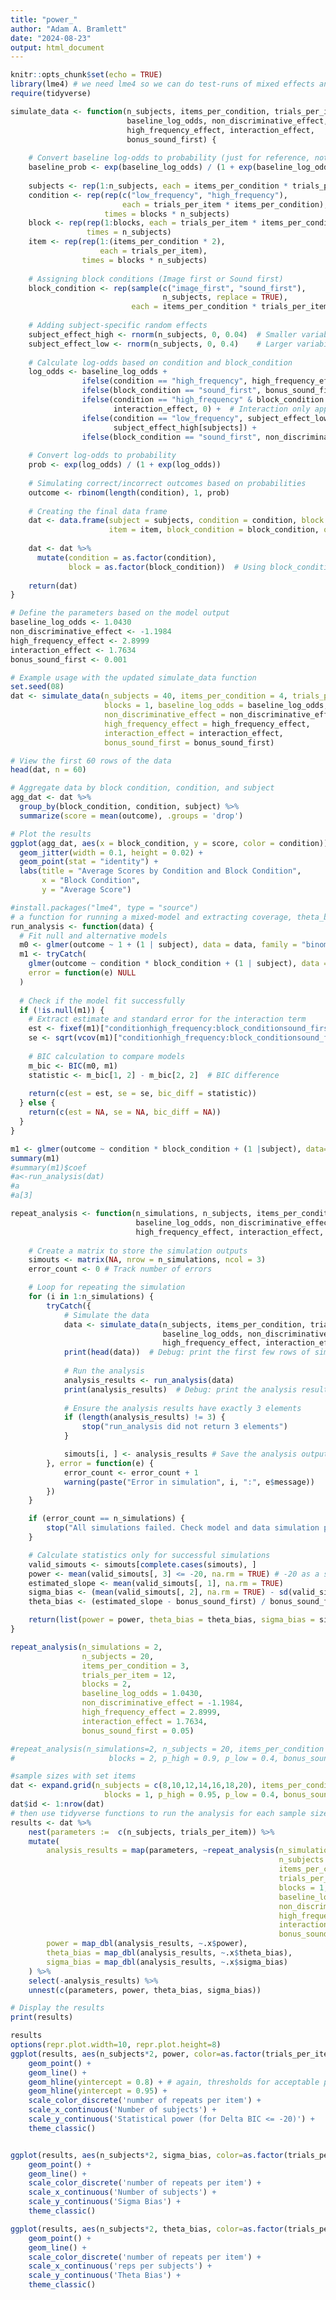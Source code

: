 ```yaml
---
title: "power_"
author: "Adam A. Bramlett"
date: "2024-08-23"
output: html_document
---
```


```r
knitr::opts_chunk$set(echo = TRUE)
library(lme4) # we need lme4 so we can do test-runs of mixed effects analyses. 
require(tidyverse) 
```

```r
simulate_data <- function(n_subjects, items_per_condition, trials_per_item, blocks, 
                          baseline_log_odds, non_discriminative_effect, 
                          high_frequency_effect, interaction_effect, 
                          bonus_sound_first) {
    
    # Convert baseline log-odds to probability (just for reference, not used directly)
    baseline_prob <- exp(baseline_log_odds) / (1 + exp(baseline_log_odds))
    
    subjects <- rep(1:n_subjects, each = items_per_condition * trials_per_item * blocks * 2)
    condition <- rep(rep(c("low_frequency", "high_frequency"), 
                         each = trials_per_item * items_per_condition), 
                     times = blocks * n_subjects)
    block <- rep(rep(1:blocks, each = trials_per_item * items_per_condition * 2), 
                 times = n_subjects)
    item <- rep(rep(1:(items_per_condition * 2), 
                    each = trials_per_item), 
                times = blocks * n_subjects)
    
    # Assigning block conditions (Image first or Sound first)
    block_condition <- rep(sample(c("image_first", "sound_first"), 
                                  n_subjects, replace = TRUE), 
                           each = items_per_condition * trials_per_item * blocks * 2)
    
    # Adding subject-specific random effects
    subject_effect_high <- rnorm(n_subjects, 0, 0.04)  # Smaller variability for high frequency
    subject_effect_low <- rnorm(n_subjects, 0, 0.4)    # Larger variability for low frequency
    
    # Calculate log-odds based on condition and block_condition
    log_odds <- baseline_log_odds +
                ifelse(condition == "high_frequency", high_frequency_effect, 0) +
                ifelse(block_condition == "sound_first", bonus_sound_first, 0) +
                ifelse(condition == "high_frequency" & block_condition == "sound_first", 
                       interaction_effect, 0) +  # Interaction only applies when both conditions match
                ifelse(condition == "low_frequency", subject_effect_low[subjects], 
                       subject_effect_high[subjects]) +
                ifelse(block_condition == "sound_first", non_discriminative_effect, 0)
    
    # Convert log-odds to probability
    prob <- exp(log_odds) / (1 + exp(log_odds))
    
    # Simulating correct/incorrect outcomes based on probabilities
    outcome <- rbinom(length(condition), 1, prob)
    
    # Creating the final data frame
    dat <- data.frame(subject = subjects, condition = condition, block = block, 
                      item = item, block_condition = block_condition, outcome = outcome)
    
    dat <- dat %>%
      mutate(condition = as.factor(condition),
             block = as.factor(block_condition))  # Using block_condition as block
    
    return(dat)
}

```

```r
# Define the parameters based on the model output
baseline_log_odds <- 1.0430
non_discriminative_effect <- -1.1984
high_frequency_effect <- 2.8999
interaction_effect <- 1.7634
bonus_sound_first <- 0.001

# Example usage with the updated simulate_data function
set.seed(08)
dat <- simulate_data(n_subjects = 40, items_per_condition = 4, trials_per_item = 8, 
                     blocks = 1, baseline_log_odds = baseline_log_odds, 
                     non_discriminative_effect = non_discriminative_effect, 
                     high_frequency_effect = high_frequency_effect, 
                     interaction_effect = interaction_effect, 
                     bonus_sound_first = bonus_sound_first)

# View the first 60 rows of the data
head(dat, n = 60)

# Aggregate data by block condition, condition, and subject
agg_dat <- dat %>%
  group_by(block_condition, condition, subject) %>%
  summarize(score = mean(outcome), .groups = 'drop')

# Plot the results
ggplot(agg_dat, aes(x = block_condition, y = score, color = condition)) +
  geom_jitter(width = 0.1, height = 0.02) +
  geom_point(stat = "identity") +
  labs(title = "Average Scores by Condition and Block Condition",
       x = "Block Condition",
       y = "Average Score")
```

```r
#install.packages("lme4", type = "source")
# a function for running a mixed-model and extracting coverage, theta_bias, sigma_bias, and p-values. 
run_analysis <- function(data) {
  # Fit null and alternative models
  m0 <- glmer(outcome ~ 1 + (1 | subject), data = data, family = "binomial") # null model
  m1 <- tryCatch(
    glmer(outcome ~ condition * block_condition + (1 | subject), data = data, family = "binomial"),
    error = function(e) NULL
  )
  
  # Check if the model fit successfully
  if (!is.null(m1)) {
    # Extract estimate and standard error for the interaction term
    est <- fixef(m1)["conditionhigh_frequency:block_conditionsound_first"]
    se <- sqrt(vcov(m1)["conditionhigh_frequency:block_conditionsound_first", "conditionhigh_frequency:block_conditionsound_first"])
    
    # BIC calculation to compare models
    m_bic <- BIC(m0, m1)
    statistic <- m_bic[1, 2] - m_bic[2, 2]  # BIC difference
    
    return(c(est = est, se = se, bic_diff = statistic))
  } else {
    return(c(est = NA, se = NA, bic_diff = NA))
  }
}

m1 <- glmer(outcome ~ condition * block_condition + (1 |subject), data=dat, ,family = "binomial")
summary(m1)
#summary(m1)$coef
#a<-run_analysis(dat)
#a
#a[3]
```

```r
repeat_analysis <- function(n_simulations, n_subjects, items_per_condition, trials_per_item, blocks, 
                            baseline_log_odds, non_discriminative_effect, 
                            high_frequency_effect, interaction_effect, bonus_sound_first) {
    
    # Create a matrix to store the simulation outputs
    simouts <- matrix(NA, nrow = n_simulations, ncol = 3)
    error_count <- 0 # Track number of errors

    # Loop for repeating the simulation
    for (i in 1:n_simulations) {
        tryCatch({
            # Simulate the data
            data <- simulate_data(n_subjects, items_per_condition, trials_per_item, blocks, 
                                  baseline_log_odds, non_discriminative_effect, 
                                  high_frequency_effect, interaction_effect, bonus_sound_first)
            print(head(data))  # Debug: print the first few rows of simulated data
            
            # Run the analysis
            analysis_results <- run_analysis(data)
            print(analysis_results)  # Debug: print the analysis results
            
            # Ensure the analysis results have exactly 3 elements
            if (length(analysis_results) != 3) {
                stop("run_analysis did not return 3 elements")
            }

            simouts[i, ] <- analysis_results # Save the analysis outputs for this simulation.
        }, error = function(e) {
            error_count <- error_count + 1
            warning(paste("Error in simulation", i, ":", e$message))
        })
    }

    if (error_count == n_simulations) {
        stop("All simulations failed. Check model and data simulation parameters.")
    }

    # Calculate statistics only for successful simulations
    valid_simouts <- simouts[complete.cases(simouts), ]
    power <- mean(valid_simouts[, 3] <= -20, na.rm = TRUE) # -20 as a significant threshold
    estimated_slope <- mean(valid_simouts[, 1], na.rm = TRUE)
    sigma_bias <- (mean(valid_simouts[, 2], na.rm = TRUE) - sd(valid_simouts[, 1], na.rm = TRUE)) / sd(valid_simouts[, 1], na.rm = TRUE)
    theta_bias <- (estimated_slope - bonus_sound_first) / bonus_sound_first

    return(list(power = power, theta_bias = theta_bias, sigma_bias = sigma_bias))
}

repeat_analysis(n_simulations = 2, 
                n_subjects = 20, 
                items_per_condition = 3, 
                trials_per_item = 12, 
                blocks = 2, 
                baseline_log_odds = 1.0430, 
                non_discriminative_effect = -1.1984, 
                high_frequency_effect = 2.8999, 
                interaction_effect = 1.7634, 
                bonus_sound_first = 0.05)

```

```r
#repeat_analysis(n_simulations=2, n_subjects = 20, items_per_condition = 3, trials_per_item = 12, 
#                     blocks = 2, p_high = 0.9, p_low = 0.4, bonus_sound_first = 0.05)

#sample sizes with set items
dat <- expand.grid(n_subjects = c(8,10,12,14,16,18,20), items_per_condition = 1, trials_per_item = c(8,10,12), 
                     blocks = 1, p_high = 0.95, p_low = 0.4, bonus_sound_first = 0.001)
dat$id <- 1:nrow(dat)
# then use tidyverse functions to run the analysis for each sample size (takes ~30-60 minutes)
results <- dat %>%
    nest(parameters :=  c(n_subjects, trials_per_item)) %>%
    mutate(
        analysis_results = map(parameters, ~repeat_analysis(n_simulations = 50, 
                                                            n_subjects = .$n_subjects,
                                                            items_per_condition = 1, 
                                                            trials_per_item = .$trials_per_item,
                                                            blocks = 1, 
                                                            baseline_log_odds = 1.0430, 
                                                            non_discriminative_effect = -1.1984,
                                                            high_frequency_effect = 2.8999, 
                                                            interaction_effect = 1.7634, 
                                                            bonus_sound_first = 0.001)),
        power = map_dbl(analysis_results, ~.x$power),
        theta_bias = map_dbl(analysis_results, ~.x$theta_bias),
        sigma_bias = map_dbl(analysis_results, ~.x$sigma_bias)
    ) %>%
    select(-analysis_results) %>% 
    unnest(c(parameters, power, theta_bias, sigma_bias))

# Display the results
print(results)

results
options(repr.plot.width=10, repr.plot.height=8)
ggplot(results, aes(n_subjects*2, power, color=as.factor(trials_per_item), group=trials_per_item)) +
    geom_point() +
    geom_line() +
    geom_hline(yintercept = 0.8) + # again, thresholds for acceptable power
    geom_hline(yintercept = 0.95) +
    scale_color_discrete('number of repeats per item') +
    scale_x_continuous('Number of subjects') +
    scale_y_continuous('Statistical power (for Delta BIC <= -20)') +
    theme_classic()


ggplot(results, aes(n_subjects*2, sigma_bias, color=as.factor(trials_per_item), group=trials_per_item)) +
    geom_point() +
    geom_line() +
    scale_color_discrete('number of repeats per item') +
    scale_x_continuous('Number of subjects') +
    scale_y_continuous('Sigma Bias') +
    theme_classic()

ggplot(results, aes(n_subjects*2, theta_bias, color=as.factor(trials_per_item), group=trials_per_item)) +
    geom_point() +
    geom_line() +
    scale_color_discrete('number of repeats per item') +
    scale_x_continuous('reps per subjects') +
    scale_y_continuous('Theta Bias') +
    theme_classic()
```


